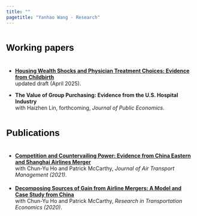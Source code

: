 ```yaml
---
title: ""
pagetitle: "Yanhao Wang - Research"
---
```


<link rel="stylesheet" href="style.css" type="text/css">

### <span style="color:Black;font-family:'Arial';font-size:18pt;font-weight:bold;line-height:3em">Working papers<span>

- **[Housing Wealth Shocks and Physician Treatment Choices: Evidence from Childbirth](https://dx.doi.org/10.2139/ssrn.4981721)** <br>
 updated draft (April 2025). <br>
<!--
-- Presented at Kelley School (BEPP seminar), O’Neill School (Health policy workshop), CES North America (2024), ASHEcon (2024, scheduled), INFORMS Annual Meeting (2024, scheduled)
<details>
<summary>Abstract</summary>
<div style="text-align: justify; line-height: 1.5em"><span style="color:Black; font-size: 12pt; font-family:'Georgia'" >Little is known about how physicians' personal wealth affects their behavior. Using data on physicians' housing returns linked to their treatment choices, this paper provides new empirical evidence on the sensitivity of physicians' behavior to their wealth and studies the policy implications on medical expenditure and patient health. Specifically, I look at obstetricians who have large discretion and significant financial incentives in choosing cesarean sections over vaginal deliveries. For identification, I rely on the variation in obstetricians' housing returns arising from the Great Recession, depending on when or where they purchased their houses ex-ante. Using a patient-level regression model with obstetrician fixed effects, I estimate that a one-standard-deviation decrease in obstetricians' housing wealth leads to an increase of 1.8 percentage points, or 4.5%, in C-section probability. The increased C-section rate leads to longer in-hospital stays and higher infection rates among the patients. Finally, I show in two counterfactuals that the estimated wealth sensitivity is useful in predicting the effectiveness of price regulations and alternative payment models.</span></div>
</details>
<p style="margin-bottom:0.5cm;"></p>
-->



- **The Value of Group Purchasing: Evidence from the U.S. Hospital Industry**<br> 
 with Haizhen Lin, forthcoming, *Journal of Public Economics*. <br>
<!--
-- Presented at IIOC (2023), ASHEcon (2023)
<details>
<summary>Abstract</summary>
<div style="text-align: justify; line-height: 1.5em"><span style="color:Black; font-size: 12pt; font-family:'Georgia'" >Group purchasing organizations, or GPOs, are pervasive in many settings, but the actual value of GPOs remains a constant topic of debate. We offer one of the first studies examining the effect of GPOs on supply expenses in the U.S. hospital setting. We find that a one-standard-deviation increase in GPO scale (GPO market share weighted by member hospitals’ bed capacity) decreases an average hospital’s supply expenses by 2.7%, translating into an annual savings of more than half a million dollars. An event study analysis helps to foster a causal interpretation of our main findings. We find no evidence that GPOs reduce supply expenses at the cost of the quality of patient care or by means of changing the patient composition. Instead, we find some of the cost savings are passed to consumers in terms of lowered hospital prices, although only in highly competitive hospital markets. Our results contribute directly to the ongoing debates over the value of GPOs and more broadly to the literature on countervailing buyer power and intermediaries.</span></div>
</details>
<p style="margin-bottom:0.5cm;"></p>
-->

<!--
- <span style="color:navy">**How Does Group Purchasing Boost Firm Performance? Evidence from U.S. Health Care**</span>, with Haizhen Lin and Vivek Astvansh<br>
-- Under 2nd-round review at ***Production and Operations Management***<br>
-- Best in track paper at the American Marketing Association Summer Conference (2022)
<details>
<summary>Abstract</summary>
<div style="text-align: justify; line-height: 1.5em"><span style="color:Black; font-size: 12pt; font-family:'Georgia'" >A firm often joins a group purchasing organization (GPO), hoping to benefit from the GPO’s economies of scale. While the practitioner’s evidence on this hope is mixed, academic attention is severely limited. We address this inattention in the empirical context of U.S. health care. We find that, on average, an increase of 1 standard deviation in the scale of a hospital’s GPO boosts the hospital’s number of patient admissions by 5% in the following year. We next test two mechanisms: (1) cost efficiency and (2) patient satisfaction. A parallel mediation model supports both mechanisms, with cost efficiency and patient satisfaction explaining 30% and 10% of the total effect, respectively. We also document that relative to their large counterparts, small hospitals benefit more from the GPO scale. Interestingly, for small (large) hospitals, cost efficiency (patient satisfaction) is the predominant mechanism. </span></div>
</details>
<p style="margin-bottom:0.5cm;"></p>
-->

<!--
- <span style="color:navy">**Not In My Backyard: Strategic Deterrence and Firm Positioning Amid Entry Dynamics**</span>, with Joanna Li and Eric Zhao (draft available upon request)<br> 
-- Nomination to the PhD paper prize at the Strategic Management Society Conference (2023)<br>
-- Finalist of the Best Proposal for Rigor Award of the SMS's Competitive Strategy Group (2023)
<details>
<summary>Abstract</summary>
<div style="text-align: justify; line-height: 1.5em"><span style="color:Black; font-size: 12pt; font-family:'Georgia'" >In this paper, we explore how incumbent firms preemptively react to entry threats, and how their actions impact the strategic positioning of potential entrants. By merging insights from strategic positioning and strategic entry deterrence literature, we predict that incumbents will take preemptive actions to deter entry when entry threats are higher and that this deterrence will vary depending on the potential entrants’ legitimacy in the local market. We also expect new entrants to pursue a distinctive position if they persist in entering despite deterrence by incumbents. To test our predictions, we analyzed data from over 45,000 bank branches across 189 Chinese cities from 2006 to 2014 and leveraged quasi-experimental variation in entry threats from branching deregulation in the Chinese retail banking industry. The results provide strong support for our hypotheses.</span></div>
</details>
<p style="margin-bottom:0.5cm;"></p>


### <span style="color:Black;font-family:'Arial';font-size:18pt;font-weight:bold;line-height:3em">Work-in-progress<span>

- <span style="color:navy">**How External Finance affects Medical Technology Adoption**</span><br>
<details>
<summary>Abstract</summary>
<div style="text-align: justify; line-height: 1.5em"><span style="color:Black; font-size: 12pt; font-family:'Georgia'" >Prior studies have documented significant dispersion in productivity and quality in the healthcare sector. However, little is known about if and how external finance shapes this dispersion through technology adoption and diffusion. This paper answers this question using data on municipal bonds issued by U.S. hospitals merged with hospital-level adoption of surgical robots and Medicare claims data on prostate cancer surgeries. In 2007, several big bond insurers stopped issuing new municipal bonds because of unexpected and huge losses in residential mortgage-backed securities (RMBS). I predict that the treated hospitals that have ex-ante relationships with the crashed insurers, as opposed to other hospitals that use unaffected insurers, find it harder to issue bonds or have to borrow at higher costs. Consequently, I predict that they adopt robots more slowly and less frequently, leading to smaller market shares and lower productivity.</span></div></details>
<p style="margin-bottom:0.5cm;"></p>

- <span style="color:navy">**The Competitive Effects of Failed Bank Resolution**</span><br> 
<details>
<summary>Abstract</summary>
<div style="text-align: justify; line-height: 1.5em"><span style="color:Black; font-size: 12pt; font-family:'Georgia'" >During and following the 2007-09 financial crisis, the FDIC maintained financial stability and public confidence by auctioning the failed banks to healthier institutes. This paper examines the "side effects" of failed bank resolution on local banking competition, which is often neglected by financial regulators. I find that the local market concentration increased, especially in overlapping markets, which was mainly driven by branch closures after the failed bank was acquired. I also find that, in non-overlapping markets, the entry of a large acquirer can alleviate the anti-competitive effects in a way of booming aggregate outputs and improving service quality. Evidence shows that this is not only a result of the "replacement effect" in which the poor failing institute is replaced by the healthy acquirer but also a result of the "stimulus effect" in which surviving incumbents strive to attract the switching consumers.</span></div></details>
</details>
<p style="margin-bottom:0.5cm;"></p>


- <span style="color:navy">**The Role of Physicians' Sentiment in Healthcare**</span><br> 

- <span style="color:navy">**Healthcare Costs and Retail Prices**</span><br> 

-->

### <span style="color:Black;font-family:'Arial';font-size:18pt;font-weight:bold;line-height:3em">Publications<span>

- **[Competition and Countervailing Power: Evidence from China Eastern and Shanghai Airlines Merger](https://www.sciencedirect.com/science/article/abs/pii/S096969972030572X)**<br>
with Chun-Yu Ho and Patrick McCarthy, *Journal of Air Transport Management (2021)*.
<p style="margin-bottom:0.5cm;"></p>

- **[Decomposing Sources of Gain from Airline Mergers: A Model and Case Study from China](https://www.sciencedirect.com/science/article/abs/pii/S0739885920301943)**<br>
with Chun-Yu Ho and Patrick McCarthy, *Research in Transportation Economics (2020)*.

<!-- 
- **[Government-Firm Collusion, Environmental Regulation and Firm's Total Factor Productivity](http://jjll.ruc.edu.cn/EN/abstract/abstract12927.shtml)**<br>
*Economic Theory and Business Management (2017)* , in Chinese.


<br>

### <span style="color:Black">Other work<span>



**Banking Market Development and Consumption Risk Sharing: Evidence from China.**<br>
with Chun-Yu Ho, Dan Li and Peng Wang, *2017*.<br> 

-->

<!-- *For more writings and presentations, see my CV [here](files/CV_YanhaoWang_May2019.pdf).* -->